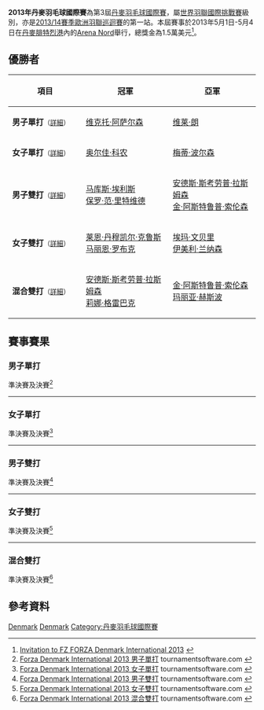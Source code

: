 {{noteTA|G1=Badminton}}
{{infobox badminton event
|name           = 2013年丹麥羽毛球國際賽
|image          = 
|size           = 
|caption        =
|dates          = 2013年5月1日－5月4日
|number_edition = 第3屆
|level          = 4A
|prize_money    = 1.5萬美元
|location       = {{DEN}}[[腓特烈港_(丹麦)|腓特烈港]]
|venue          = Arena Nord
|previous       = 2012年丹麥羽毛球國際賽 
|next           = 2019年丹麥羽毛球國際賽
}}
'''2013年丹麥羽毛球國際賽'''為第3屆[[丹麥羽毛球國際賽|丹麥羽毛球國際賽]]，屬[[世界羽聯國際挑戰賽|世界羽聯國際挑戰賽]]級別，亦是[[2013/14賽季歐洲羽聯巡迴賽|2013/14賽季歐洲羽聯巡迴賽]]的第一站。本屆賽事於2013年5月1日-5月4日在[[丹麥|丹麥]][[腓特烈港_(丹麦)|腓特烈港]]內的[[Arena_Nord|Arena Nord]]舉行，總獎金為1.5萬美元<ref>[http://www.badmintonpeople.com/Clubs/CommonDrive/Components/GetWWWFile.aspx?fileID=22870 Invitation to FZ FORZA Denmark International 2013] {{Wayback|url=http://www.badmintonpeople.com/Clubs/CommonDrive/Components/GetWWWFile.aspx?fileID=22870 |date=20130605133455 }}{{en}}</ref>。

== 優勝者 ==
{| class=wikitable style="font-size:small"
!width="200"|項目
!width="250"|冠軍
!width="250"|亞軍
|-
|'''男子單打'''<small>（[[#男子單打|詳細]]）</small>
|{{flagicon|DEN}} [[维克托·阿萨尔森|维克托·阿萨尔森]]
|{{flagicon|FIN}} [[维莱·朗|维莱·朗]]
|-
|'''女子單打'''<small>（[[#女子單打|詳細]]）</small>
|{{flagicon|GER}} [[奥尔佳·科农|奥尔佳·科农]]
|{{flagicon|DEN}} [[梅蒂·波尔森|梅蒂·波尔森]]
|-
|'''男子雙打'''<small>（[[#男子雙打|詳細]]）</small>
|{{flagicon|ENG}} [[马库斯·埃利斯|马库斯·埃利斯]]<br/>{{flagicon|SCO}} [[保罗·范·里特维德|保罗·范·里特维德]]
|{{flagicon|DEN}} [[安德斯·斯考劳普·拉斯姆森|安德斯·斯考劳普·拉斯姆森]]<br/>{{flagicon|DEN}} [[金·阿斯特鲁普·索伦森|金·阿斯特鲁普·索伦森]]
|-
|'''女子雙打'''<small>（[[#女子雙打|詳細]]）</small>
|{{flagicon|DEN}} [[莱恩·丹穆凯尔·克鲁斯|莱恩·丹穆凯尔·克鲁斯]]<br/>{{flagicon|DEN}} [[马丽恩·罗布克|马丽恩·罗布克]]
|{{flagicon|SWE}} [[埃玛·文贝里|埃玛·文贝里]]<br/>{{flagicon|SWE}} [[伊美利·兰纳森|伊美利·兰纳森]]
|-
|'''混合雙打'''<small>（[[#混合雙打|詳細]]）</small>
|{{flagicon|DEN}} [[安德斯·斯考劳普·拉斯姆森|安德斯·斯考劳普·拉斯姆森]]<br/>{{flagicon|DEN}} [[莉娜·格雷巴克|莉娜·格雷巴克]]
|{{flagicon|DEN}} [[金·阿斯特鲁普·索伦森|金·阿斯特鲁普·索伦森]]<br/>{{flagicon|DEN}} [[玛丽亚·赫斯波|玛丽亚·赫斯波]]
|}

== 賽事賽果 ==
=== 男子單打 ===
;準決賽及決賽<ref name="MS">[http://www.tournamentsoftware.com/sport/draw.aspx?id=E6BA7F5C-A719-4DE2-8031-3C2A58EBB56D&draw=2 Forza Denmark International 2013 男子單打] {{Wayback|url=http://www.tournamentsoftware.com/sport/draw.aspx?id=E6BA7F5C-A719-4DE2-8031-3C2A58EBB56D&draw=2 |date=20200620224913 }} tournamentsoftware.com {{en}}</ref>
{{4TeamBracket-Tennis3-v2
| team-width=200
| RD1-seed1=1
| RD1-team1='''{{flagicon|DEN}} [[维克托·阿萨尔森|维克托·阿萨尔森]]
| RD1-score1-1='''21
| RD1-score1-2=13
| RD1-score1-3='''22
| RD1-seed2=7
| RD1-team2={{flagicon|MAS}} [[米斯本·蓝丹·穆罕默德·米斯本|米斯本·蓝丹]]
| RD1-score2-1=16
| RD1-score2-2='''21
| RD1-score2-3=20

| RD1-seed3=4
| RD1-team3='''{{flagicon|FIN}} [[维莱·朗|维莱·朗]]
| RD1-score3-1='''21
| RD1-score3-2='''21
| RD1-score3-3=
| RD1-seed4=
| RD1-team4={{flagicon|SCO}} [[基兰·梅里利斯|基兰·梅里利斯]]
| RD1-score4-1=19
| RD1-score4-2=16
| RD1-score4-3=

| RD2-seed1=1
| RD2-team1='''{{flagicon|DEN}} [[维克托·阿萨尔森|维克托·阿萨尔森]]
| RD2-score1-1='''21
| RD2-score1-2='''21
| RD2-score1-3=
| RD2-seed2=
| RD2-team2={{flagicon|FIN}} [[维莱·朗|维莱·朗]]
| RD2-score2-1=17
| RD2-score2-2=8
| RD2-score2-3=
}}
----

=== 女子單打 ===
;準決賽及決賽<ref name="WS">[http://www.tournamentsoftware.com/sport/draw.aspx?id=E6BA7F5C-A719-4DE2-8031-3C2A58EBB56D&draw=4 Forza Denmark International 2013 女子單打] {{Wayback|url=http://www.tournamentsoftware.com/sport/draw.aspx?id=E6BA7F5C-A719-4DE2-8031-3C2A58EBB56D&draw=4 |date=20200620165712 }} tournamentsoftware.com {{en}}</ref>
{{4TeamBracket-Tennis3-v2
| team-width=200
| RD1-seed1=
| RD1-team1='''{{flagicon|DEN}} [[梅蒂·波尔森|梅蒂·波尔森]]
| RD1-score1-1='''21
| RD1-score1-2=13
| RD1-score1-3='''21
| RD1-seed2=8
| RD1-team2={{flagicon|DEN}} [[萊恩·杰克斯菲德|萊恩·杰克斯菲德]]
| RD1-score2-1=19
| RD1-score2-2='''21
| RD1-score2-3=17

| RD1-seed3=6
| RD1-team3={{flagicon|BUL}} [[斯蒂法尼·斯托伊娃|斯蒂法尼·斯托伊娃]]
| RD1-score3-1=18
| RD1-score3-2=18
| RD1-score3-3=
| RD1-seed4=7
| RD1-team4='''{{flagicon|GER}} [[奥尔佳·科农|奥尔佳·科农]]
| RD1-score4-1='''21
| RD1-score4-2='''21
| RD1-score4-3=

| RD2-seed1=
| RD2-team1={{flagicon|DEN}} [[梅蒂·波尔森|梅蒂·波尔森]]
| RD2-score1-1=15
| RD2-score1-2=10
| RD2-score1-3=
| RD2-seed2=7
| RD2-team2='''{{flagicon|GER}} [[奥尔佳·科农|奥尔佳·科农]]
| RD2-score2-1='''21
| RD2-score2-2='''21
| RD2-score2-3=
}}
----

=== 男子雙打 ===
;準決賽及決賽<ref name="MD">[http://www.tournamentsoftware.com/sport/draw.aspx?id=E6BA7F5C-A719-4DE2-8031-3C2A58EBB56D&draw=6 Forza Denmark International 2013 男子雙打] {{Wayback|url=http://www.tournamentsoftware.com/sport/draw.aspx?id=E6BA7F5C-A719-4DE2-8031-3C2A58EBB56D&draw=6 |date=20200620224612 }} tournamentsoftware.com {{en}}</ref>
{{4TeamBracket-Tennis3-v2
| team-width=200
| RD1-seed1=1
| RD1-team1='''{{flagicon|ENG}} [[马库斯·埃利斯|马库斯·埃利斯]]<br/> {{flagicon|SCO}} [[保罗·范·里特维德|保罗·范·里特维德]]
| RD1-score1-1='''21
| RD1-score1-2='''21
| RD1-score1-3=
| RD1-seed2=
| RD1-team2={{flagicon|DEN}} [[拉斯马斯·邦德|拉斯马斯·邦德]]<br/> {{flagicon|DEN}} [[马德斯·皮勒尔·科尔丁|马德斯·皮勒尔·科尔丁]]
| RD1-score2-1=19
| RD1-score2-2=19
| RD1-score2-3=

| RD1-seed3=
| RD1-team3={{flagicon|DEN}} [[马蒂亚斯·克里斯蒂安森|马蒂亚斯·克里斯蒂安森]]<br/> {{flagicon|DEN}} [[大卫·道嘉德|大卫·道嘉德]]
| RD1-score3-1=17
| RD1-score3-2=15
| RD1-score3-3=
| RD1-seed4=
| RD1-team4='''{{nowrap|{{flagicon|DEN}} [[安德斯·斯考劳普·拉斯姆森|安德斯·斯考劳普·拉斯姆森]]<br/> {{flagicon|DEN}} [[金·阿斯特鲁普·索伦森|金·阿斯特鲁普·索伦森]]}}
| RD1-score4-1='''21
| RD1-score4-2='''21
| RD1-score4-3=

| RD2-seed1=1
| RD2-team1='''{{flagicon|ENG}} [[马库斯·埃利斯|马库斯·埃利斯]]<br/> {{flagicon|SCO}} [[保罗·范·里特维德|保罗·范·里特维德]]
| RD2-score1-1='''25
| RD2-score1-2=16
| RD2-score1-3='''21
| RD2-seed2=
| RD2-team2={{nowrap|{{flagicon|DEN}} [[安德斯·斯考劳普·拉斯姆森|安德斯·斯考劳普·拉斯姆森]]<br/> {{flagicon|DEN}} [[金·阿斯特鲁普·索伦森|金·阿斯特鲁普·索伦森]]}}
| RD2-score2-1=23
| RD2-score2-2='''21
| RD2-score2-3=19
}}
----

=== 女子雙打 ===
;準決賽及決賽<ref name="WD">[http://www.tournamentsoftware.com/sport/draw.aspx?id=E6BA7F5C-A719-4DE2-8031-3C2A58EBB56D&draw=7 Forza Denmark International 2013 女子雙打] {{Wayback|url=http://www.tournamentsoftware.com/sport/draw.aspx?id=E6BA7F5C-A719-4DE2-8031-3C2A58EBB56D&draw=7 |date=20200620225102 }} tournamentsoftware.com {{en}}</ref>
{{4TeamBracket-Tennis3-v2
| team-width=200
| RD1-seed1=1
| RD1-team1='''{{flagicon|SWE}} [[埃玛·文贝里|埃玛·文贝里]]<br/> {{flagicon|SWE}} [[伊美利·兰纳森|伊美利·兰纳森]]
| RD1-score1-1='''22
| RD1-score1-2='''21
| RD1-score1-3=
| RD1-seed2=3
| RD1-team2={{flagicon|BUL}} [[加夫列拉·斯托伊娃|加夫列拉·斯托伊娃]]<br/> {{flagicon|BUL}} [[斯蒂法尼·斯托伊娃|斯蒂法尼·斯托伊娃]]
| RD1-score2-1=20
| RD1-score2-2=19
| RD1-score2-3=

| RD1-seed3=4
| RD1-team3='''{{flagicon|DEN}} [[莱恩·丹穆凯尔·克鲁斯|莱恩·丹穆凯尔·克鲁斯]]<br/> {{flagicon|DEN}} [[马丽恩·罗布克|马丽恩·罗布克]]
| RD1-score3-1='''21
| RD1-score3-2='''21
| RD1-score3-3=
| RD1-seed4=2
| RD1-team4={{flagicon|RUS}} [[塔吉娜·比比克|塔吉娜·比比克]]<br/> {{flagicon|RUS}} [[安娜斯塔西亚·切尔维亚科娃|安娜斯塔西亚·切尔维亚科娃]]
| RD1-score4-1=14
| RD1-score4-2=17
| RD1-score4-3=

| RD2-seed1=1
| RD2-team1={{flagicon|SWE}} [[埃玛·文贝里|埃玛·文贝里]]<br/> {{flagicon|SWE}} [[伊美利·兰纳森|伊美利·兰纳森]]
| RD2-score1-1=20
| RD2-score1-2=11
| RD2-score1-3=
| RD2-seed2=4
| RD2-team2='''{{flagicon|DEN}} [[莱恩·丹穆凯尔·克鲁斯|莱恩·丹穆凯尔·克鲁斯]]<br/> {{flagicon|DEN}} [[马丽恩·罗布克|马丽恩·罗布克]]
| RD2-score2-1='''22
| RD2-score2-2='''21
| RD2-score2-3=
}}
----

=== 混合雙打 ===
;準決賽及決賽<ref name="XD">[http://www.tournamentsoftware.com/sport/draw.aspx?id=E6BA7F5C-A719-4DE2-8031-3C2A58EBB56D&draw=9 Forza Denmark International 2013 混合雙打] {{Wayback|url=http://www.tournamentsoftware.com/sport/draw.aspx?id=E6BA7F5C-A719-4DE2-8031-3C2A58EBB56D&draw=9 |date=20200620224537 }} tournamentsoftware.com {{en}}</ref>
{{4TeamBracket-Tennis3-v2
| team-width=200
| RD1-seed1=
| RD1-team1={{flagicon|DEN}} [[大卫·道嘉德|大卫·道嘉德]]<br/> {{flagicon|DEN}} [[莱恩·丹穆凯尔·克鲁斯|莱恩·丹穆凯尔·克鲁斯]]
| RD1-score1-1=17
| RD1-score1-2=12
| RD1-score1-3=
| RD1-seed2=
| RD1-team2='''{{flagicon|DEN}} [[金·阿斯特鲁普·索伦森|金·阿斯特鲁普·索伦森]]<br/> {{flagicon|DEN}} [[玛丽亚·赫斯波|玛丽亚·赫斯波]]
| RD1-score2-1='''21
| RD1-score2-2='''21
| RD1-score2-3=

| RD1-seed3=3
| RD1-team3={{flagicon|ENG}} [[马库斯·埃利斯|马库斯·埃利斯]]<br/> {{flagicon|ENG}} [[艾莉莎·林姆|艾莉莎·林姆]]
| RD1-score3-1=18
| RD1-score3-2=15
| RD1-score3-3=
| RD1-seed4=2
| RD1-team4='''{{nowrap|{{flagicon|DEN}} [[安德斯·斯考劳普·拉斯姆森|安德斯·斯考劳普·拉斯姆森]]<br/> {{flagicon|DEN}} [[莉娜·格雷巴克|莉娜·格雷巴克]]}}
| RD1-score4-1='''21
| RD1-score4-2='''21
| RD1-score4-3=

| RD2-seed1=
| RD2-team1={{flagicon|DEN}} [[金·阿斯特鲁普·索伦森|金·阿斯特鲁普·索伦森]]<br/> {{flagicon|DEN}} [[玛丽亚·赫斯波|玛丽亚·赫斯波]]
| RD2-score1-1=16
| RD2-score1-2=8
| RD2-score1-3=
| RD2-seed2=2
| RD2-team2='''{{nowrap|{{flagicon|DEN}} [[安德斯·斯考劳普·拉斯姆森|安德斯·斯考劳普·拉斯姆森]]<br/> {{flagicon|DEN}} [[莉娜·格雷巴克|莉娜·格雷巴克]]}}
| RD2-score2-1='''21
| RD2-score2-2='''21
| RD2-score2-3=
}}

== 參考資料 ==
{{Reflist}}

[[Category:2013年世界羽聯國際挑戰賽|Denmark]]
[[Category:2013/14賽季歐洲羽聯巡迴賽|Denmark]]
[[Category:丹麥羽毛球國際賽|Category:丹麥羽毛球國際賽]]